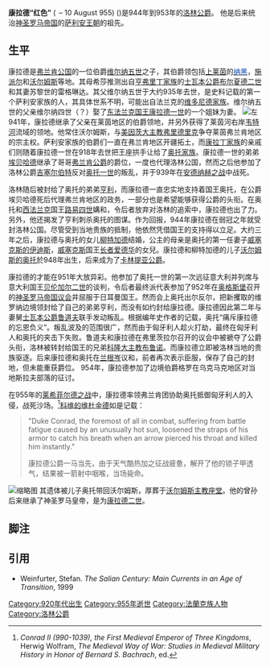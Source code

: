 {{roughtranslation|time=2017-02-28T02:57:39+00:00}}
{{Infobox Noble|name=红色康拉德|title=洛林公爵|reign=944–953|spouse=萨克森的路特加德|noble family=萨利安家族|father=维尔纳五世|mother=士瓦本的希莎|birth_date={{circa|922}}|death_date=955年10月10日<span style="display:none">(<span class="dday deathdate">955-08-10</span>)</span>|death_place=奥格斯堡附近|burial_place=沃尔姆斯主教座堂}}'''康拉德“红色”''' ({{Circa|922}}  – 10 August 955) ({{Lang-de|Konrad der Rote}})是944年到953年的[[洛林公爵|洛林公爵]]。 他是后来统治[[神圣罗马帝国|神圣罗马帝国]]的[[萨利安王朝|萨利安王朝]]的祖先。

== 生平 ==
康拉德是[[弗兰肯公国|弗兰肯公国]]的一位伯爵[[维尔纳五世|维尔纳五世]]之子，其伯爵领包括[[上萊茵|上莱茵]]的[[纳黑|<font color="#0645ad">纳黑</font>]]，[[施派尔|施派尔]]和[[沃尔姆斯|沃尔姆斯]]等地。其母希莎推测出自[[亨弗里丁家族|亨弗里丁家族]]的[[士瓦本公爵|士瓦本公爵]][[布尔夏德二世|布尔夏德二世]]和其妻苏黎世的雷格琳达。其父维尔纳五世于大约935年去世，是史料记载的第一个萨利安家族的人，其具体世系不明，可能出自法兰克的[[维多尼德家族|维多尼德家族]]。维尔纳五世的父亲维尔纳四世（？）娶了[[康拉德一世_(德意志)|东法兰克国王康拉德一世]]的一个姐妹为妻。
[[File:Ost_Franken_Reich_1000.PNG|左]]
941年，康拉德继承了父亲在莱茵地区的伯爵领地，并另外获得了莱茵河右岸[[韋特河|韦特河]]流域的领地。他常住沃尔姆斯，与[[美因茨大主教|美因茨大主教]][[弗里德里克|弗里德里克]]争夺莱茵弗兰肯地区的宗主权。萨利安家族的伯爵们一直在弗兰肯地区开疆拓土，而[[康拉丁家族|康拉丁家族]]的亲戚们则随着康拉德一世在918年去世把王座拱手让给了[[奥托王朝|奥托家族]]。康拉德一世的弟弟[[弗兰肯的埃贝哈德|埃贝哈德]]继承了哥哥[[弗兰肯公爵|弗兰肯公爵]]的爵位，一度也代理洛林公国，然而之后他参加了洛林公爵[[吉塞尔博特_(洛林公爵)|吉塞尔伯特]]反对[[奥托一世_(神圣罗马帝国)|奥托一世]]的叛乱，并于939年在[[安德纳赫之战|安德纳赫之战]]中战死。

洛林随后被封给了奥托的弟弟[[巴伐利亚公爵亨利一世|亨利]]，而康拉德一直忠实地支持着国王奥托，在公爵埃贝哈德死后代理弗兰肯地区的政务，一部分也是希望能够获得公爵的头衔。在奥托和[[西法兰克|西法兰克]]国王[[路易四世_(西法兰克)|路易四世]]媾和，令后者放弃对洛林的追索中，康拉德也出了力。另外，他还揭发了亨利刺杀奥托的图谋。作为回报，944年康拉德在弱冠之年就受封洛林公国。尽管受到当地贵族的抵制，他依然凭借国王的支持得以立足。大约三年之后，康拉德与奥托的女儿[[薩克森的柳特加德|柳特加德]]结婚，公主的母亲是奥托的第一任妻子[[威塞克斯的伊迪斯|威塞克斯的伊迪斯]]，[[威塞克斯|威塞克斯]]国王[[长者爱德华|长者爱德华]]的女兒。康拉德和柳特加德的儿子[[鄂圖一世_(克恩頓)|沃尔姆斯的奥托]]於948年出生，后来成为了[[克恩頓公國|卡林提亚公爵]]。

康拉德的才能在951年大放异彩。他参加了奥托一世的第一次远征意大利并列席与意大利国王[[贝伦加尔二世|贝伦加尔二世]]的谈判，令后者最终派代表参加了952年在[[奥格斯堡|奥格斯堡]]召开的[[帝國議會_(神聖羅馬帝國)|神圣罗马帝国议会]]并屈服于日耳曼国王。然而会上奥托出尔反尔，把新攫取的维罗纳边境领封给了自己的弟弟亨利，而没有如约封给康拉德。康拉德因此第二年与妻舅[[鲁道夫_(士瓦本公爵)|士瓦本公爵鲁道夫]]联手发动叛乱。根据编年史作者{{link-en|科維的維杜金德|Widukind of Corvey}}的记载，奥托“痛斥康拉德的忘恩负义”。叛乱波及的范围很广，然而由于匈牙利人趁火打劫，最终在匈牙利人和奥托的夹击下失败。鲁道夫和康拉德在弗里茨拉尔召开的议会中被褫夺了公爵头衔，洛林被转封给国王的兄弟[[伟人布鲁诺|科隆大主教布鲁诺]]。而康拉德立即被洛林当地的贵族驱逐。后来康拉德和奥托在[[兰根岑|兰根岑]]议和，前者再次表示臣服，保存了自己的封地，但未能重获爵位。 954年，康拉德参加了边境伯爵格罗在乌克马克地区对当地斯拉夫部落的征讨。

在955年的[[第二次莱希菲尔德之战_(955)|莱希菲尔德之战]]中，康拉德率领弗兰肯团协助奥托抵御匈牙利人的入侵，战死沙场。<ref>''Conrad II (990-1039), the First Medieval Emperor of Three Kingdoms'', Herwig Wolfram, ''The Medieval Way of War: Studies in Medieval Military History in Honor of Bernard S. Bachrach'', ed. </ref>[[科维的维杜金德|科维的维杜金德]]如是记载：<blockquote class="">
"Duke Conrad, the foremost of all in combat, suffering from battle fatigue caused by an unusually hot sun, loosened the straps of his armor to catch his breath when an arrow pierced his throat and killed him instantly."

康拉德公爵一马当先，由于天气酷热加之征战疲惫，解开了他的锁子甲透气，结果被一箭射中咽喉，当场毙命。
</blockquote>
[[File:Eingang_Saliergruft_2.JPG|缩略图]]
其遗体被儿子奥托带回沃尔姆斯，厚葬于[[沃尔姆斯主教座堂|沃尔姆斯主教座堂]]。他的曾孙后来继承了神圣罗马皇帝，是为[[康拉德二世_(神圣罗马帝国)|康拉德二世]]。

== 脚注 ==
{{reflist}}

== 引用 ==
* Weinfurter, Stefan. ''The Salian Century: Main Currents in an Age of Transition'', 1999
[[Category:920年代出生|Category:920年代出生]]
[[Category:955年逝世|Category:955年逝世]]
[[Category:法蘭克族人物|Category:法蘭克族人物]]
[[Category:洛林公爵|Category:洛林公爵]]